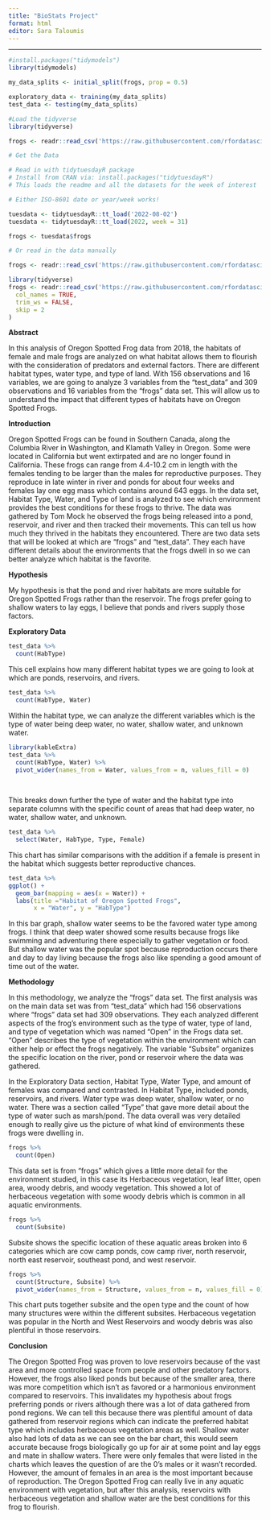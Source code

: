 ```yaml
---
title: "BioStats Project"
format: html
editor: Sara Taloumis
---
```


------------------------------------------------------------------------

```r
#install.packages("tidymodels")
library(tidymodels)

my_data_splits <- initial_split(frogs, prop = 0.5)

exploratory_data <- training(my_data_splits)
test_data <- testing(my_data_splits)
```

```r
#Load the tidyverse
library(tidyverse)

frogs <- readr::read_csv('https://raw.githubusercontent.com/rfordatascience/tidytuesday/main/data/2022/2022-08-02/frogs.csv')

```

```r
# Get the Data

# Read in with tidytuesdayR package 
# Install from CRAN via: install.packages("tidytuesdayR")
# This loads the readme and all the datasets for the week of interest

# Either ISO-8601 date or year/week works!

tuesdata <- tidytuesdayR::tt_load('2022-08-02')
tuesdata <- tidytuesdayR::tt_load(2022, week = 31)

frogs <- tuesdata$frogs

# Or read in the data manually

frogs <- readr::read_csv('https://raw.githubusercontent.com/rfordatascience/tidytuesday/main/data/2022/2022-08-02/frogs.csv')

```

```r
library(tidyverse)
frogs <- readr::read_csv('https://raw.githubusercontent.com/rfordatascience/tidytuesday/main/data/2022/2022-08-02/frogs.csv',
  col_names = TRUE,
  trim_ws = FALSE,
  skip = 2
)
```

**Abstract**

In this analysis of Oregon Spotted Frog data from 2018, the habitats of female and male frogs are analyzed on what habitat allows them to flourish with the consideration of predators and external factors. There are different habitat types, water type, and type of land. With 156 observations and 16 variables, we are going to analyze 3 variables from the "test_data" and 309 observations and 16 variables from the "frogs" data set. This will allow us to understand the impact that different types of habitats have on Oregon Spotted Frogs.

**Introduction**

Oregon Spotted Frogs can be found in Southern Canada, along the Columbia River in Washington, and Klamath Valley in Oregon. Some were located in California but went extirpated and are no longer found in California. These frogs can range from 4.4-10.2 cm in length with the females tending to be larger than the males for reproductive purposes. They reproduce in late winter in river and ponds for about four weeks and females lay one egg mass which contains around 643 eggs. In the data set, Habitat Type, Water, and Type of land is analyzed to see which environment provides the best conditions for these frogs to thrive. The data was gathered by Tom Mock he observed the frogs being released into a pond, reservoir, and river and then tracked their movements. This can tell us how much they thrived in the habitats they encountered. There are two data sets that will be looked at which are "frogs" and "test_data". They each have different details about the environments that the frogs dwell in so we can better analyze which habitat is the favorite.

**Hypothesis**

My hypothesis is that the pond and river habitats are more suitable for Oregon Spotted Frogs rather than the reservoir. The frogs prefer going to shallow waters to lay eggs, I believe that ponds and rivers supply those factors.

**Exploratory Data**

```r
test_data %>%
  count(HabType)
```

This cell explains how many different habitat types we are going to look at which are ponds, reservoirs, and rivers.

```r
test_data %>%
  count(HabType, Water)
```

Within the habitat type, we can analyze the different variables which is the type of water being deep water, no water, shallow water, and unknown water.

```r
library(kableExtra)
test_data %>%
  count(HabType, Water) %>%
  pivot_wider(names_from = Water, values_from = n, values_fill = 0) 
  
  
```

This breaks down further the type of water and the habitat type into separate columns with the specific count of areas that had deep water, no water, shallow water, and unknown.

```r
test_data %>%
  select(Water, HabType, Type, Female)

```

This chart has similar comparisons with the addition if a female is present in the habitat which suggests better reproductive chances.

```r
test_data %>%  
ggplot() +
  geom_bar(mapping = aes(x = Water)) +
  labs(title ="Habitat of Oregon Spotted Frogs",
       x = "Water", y = "HabType")
```

In this bar graph, shallow water seems to be the favored water type among frogs. I think that deep water showed some results because frogs like swimming and adventuring there especially to gather vegetation or food. But shallow water was the popular spot because reproduction occurs there and day to day living because the frogs also like spending a good amount of time out of the water.

**Methodology**

In this methodology, we analyze the "frogs" data set. The first analysis was on the main data set was from "test_data" which had 156 observations where "frogs" data set had 309 observations. They each analyzed different aspects of the frog's environment such as the type of water, type of land, and type of vegetation which was named "Open" in the Frogs data set. "Open" describes the type of vegetation within the environment which can either help or effect the frogs negatively. The variable "Subsite" organizes the specific location on the river, pond or reservoir where the data was gathered.

In the Exploratory Data section, Habitat Type, Water Type, and amount of females was compared and contrasted. In Habitat Type, included ponds, reservoirs, and rivers. Water type was deep water, shallow water, or no water. There was a section called "Type" that gave more detail about the type of water such as marsh/pond. The data overall was very detailed enough to really give us the picture of what kind of environments these frogs were dwelling in.

```r
frogs %>%
  count(Open)
```

This data set is from "frogs" which gives a little more detail for the environment studied, in this case its Herbaceous vegetation, leaf litter, open area, woody debris, and woody vegetation. This showed a lot of herbaceous vegetation with some woody debris which is common in all aquatic environments.

```r
frogs %>%
  count(Subsite)
```

Subsite shows the specific location of these aquatic areas broken into 6 categories which are cow camp ponds, cow camp river, north reservoir, north east reservoir, southeast pond, and west reservoir.

```r
frogs %>%
  count(Structure, Subsite) %>%
  pivot_wider(names_from = Structure, values_from = n, values_fill = 0)
```

This chart puts together subsite and the open type and the count of how many structures were within the different subsites. Herbaceous vegetation was popular in the North and West Reservoirs and woody debris was also plentiful in those reservoirs.

**Conclusion**

The Oregon Spotted Frog was proven to love reservoirs because of the vast area and more controlled space from people and other predatory factors. However, the frogs also liked ponds but because of the smaller area, there was more competition which isn't as favored or a harmonious environment compared to reservoirs. This invalidates my hypothesis about frogs preferring ponds or rivers although there was a lot of data gathered from pond regions. We can tell this because there was plentiful amount of data gathered from reservoir regions which can indicate the preferred habitat type which includes herbaceous vegetation areas as well. Shallow water also had lots of data as we can see on the bar chart, this would seem accurate because frogs biologically go up for air at some point and lay eggs and mate in shallow waters. There were only females that were listed in the charts which leaves the question of are the 0's males or it wasn't recorded. However, the amount of females in an area is the most important because of reproduction. The Oregon Spotted Frog can really live in any aquatic environment with vegetation, but after this analysis, reservoirs with herbaceous vegetation and shallow water are the best conditions for this frog to flourish.
